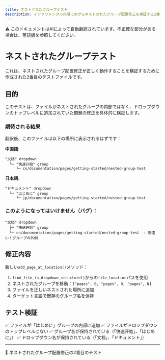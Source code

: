 ```yaml
---
title: ネストされたグループテスト
description: インクリメンタル同期におけるネストされたグループ配置修正を検証する2番目のテスト
---
```


<Note> ⚠️ このドキュメントはAIによって自動翻訳されています。不正確な部分がある場合は、[英語版](../../../../en/documentation/pages/getting-started/nested-group-test.mdx)を参照してください。</Note>

# ネストされたグループテスト

これは、ネストされたグループ配置修正が正しく動作することを検証するために作成された2番目のテストファイルです。

## 目的

このテストは、ファイルがネストされたグループの内部ではなく、ドロップダウンのトップレベルに追加されていた問題の修正を具体的に検証します。

### 期待される結果

翻訳後、このファイルは以下の場所に表示されるはずです：

**中国語**:
```
"文档" dropdown
  └─ "快速开始" group
     └─ cn/documentation/pages/getting-started/nested-group-test
```

**日本語**:
```
"ドキュメント" dropdown
  └─ "はじめに" group
     └─ jp/documentation/pages/getting-started/nested-group-test
```

### このようになってはいけません（バグ）：

```
"文档" dropdown
  ├─ "快速开始" group
  └─ cn/documentation/pages/getting-started/nested-group-test  ← 間違い！グループの外側
```

## 修正内容

新しい`add_page_at_location()`メソッド：
1. `find_file_in_dropdown_structure()`からの`file_location`パスを使用
2. ネストされたグループを移動：`["pages", 0, "pages", 0, "pages", N]`
3. ファイルを正しいネストされた場所に追加
4. ターゲット言語で既存のグループ名を保持

## テスト検証

✅ ファイルが「はじめに」グループの内部に追加
✅ ファイルがドロップダウンのトップレベルにない
✅ グループ名が保持されている（「快速开始」、「はじめに」）
✅ ドロップダウン名が保持されている（「文档」、「ドキュメント」）

---

🤖 ネストされたグループ配置修正の2番目のテスト